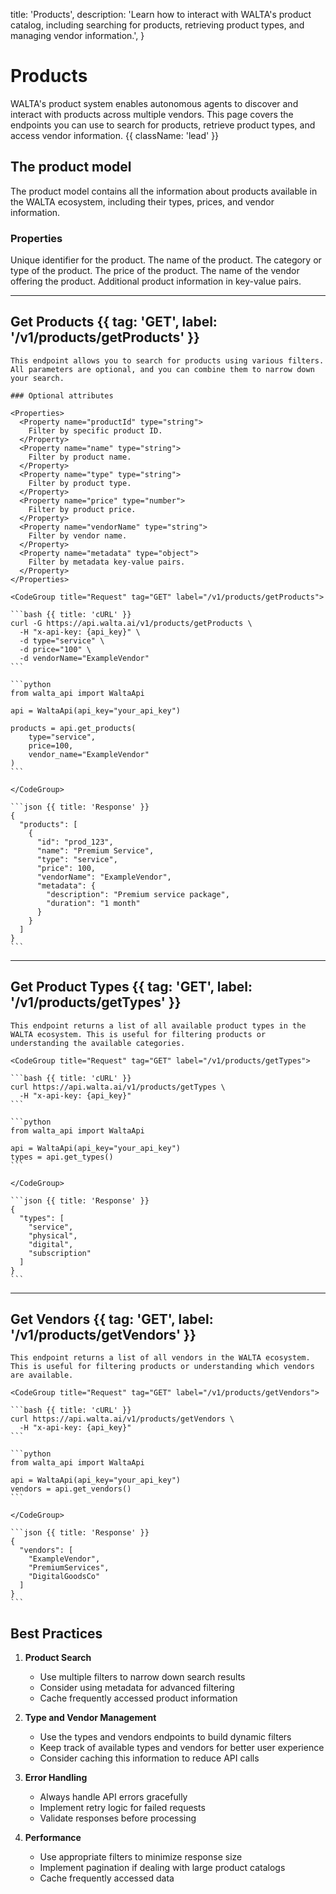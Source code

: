  title: 'Products',
  description:
    'Learn how to interact with WALTA\'s product catalog, including searching for products, retrieving product types, and managing vendor information.',
}

# Products

WALTA's product system enables autonomous agents to discover and interact with products across multiple vendors. This page covers the endpoints you can use to search for products, retrieve product types, and access vendor information. {{ className: 'lead' }}

## The product model

The product model contains all the information about products available in the WALTA ecosystem, including their types, prices, and vendor information.

### Properties

<Properties>
  <Property name="id" type="string">
    Unique identifier for the product.
  </Property>
  <Property name="name" type="string">
    The name of the product.
  </Property>
  <Property name="type" type="string">
    The category or type of the product.
  </Property>
  <Property name="price" type="number">
    The price of the product.
  </Property>
  <Property name="vendorName" type="string">
    The name of the vendor offering the product.
  </Property>
  <Property name="metadata" type="object">
    Additional product information in key-value pairs.
  </Property>
</Properties>

---

## Get Products {{ tag: 'GET', label: '/v1/products/getProducts' }}

<Row>
  <Col>

    This endpoint allows you to search for products using various filters. All parameters are optional, and you can combine them to narrow down your search.

    ### Optional attributes

    <Properties>
      <Property name="productId" type="string">
        Filter by specific product ID.
      </Property>
      <Property name="name" type="string">
        Filter by product name.
      </Property>
      <Property name="type" type="string">
        Filter by product type.
      </Property>
      <Property name="price" type="number">
        Filter by product price.
      </Property>
      <Property name="vendorName" type="string">
        Filter by vendor name.
      </Property>
      <Property name="metadata" type="object">
        Filter by metadata key-value pairs.
      </Property>
    </Properties>

  </Col>
  <Col sticky>

    <CodeGroup title="Request" tag="GET" label="/v1/products/getProducts">

    ```bash {{ title: 'cURL' }}
    curl -G https://api.walta.ai/v1/products/getProducts \
      -H "x-api-key: {api_key}" \
      -d type="service" \
      -d price="100" \
      -d vendorName="ExampleVendor"
    ```

    ```python
    from walta_api import WaltaApi

    api = WaltaApi(api_key="your_api_key")
    
    products = api.get_products(
        type="service",
        price=100,
        vendor_name="ExampleVendor"
    )
    ```

    </CodeGroup>

    ```json {{ title: 'Response' }}
    {
      "products": [
        {
          "id": "prod_123",
          "name": "Premium Service",
          "type": "service",
          "price": 100,
          "vendorName": "ExampleVendor",
          "metadata": {
            "description": "Premium service package",
            "duration": "1 month"
          }
        }
      ]
    }
    ```

  </Col>
</Row>

---

## Get Product Types {{ tag: 'GET', label: '/v1/products/getTypes' }}

<Row>
  <Col>

    This endpoint returns a list of all available product types in the WALTA ecosystem. This is useful for filtering products or understanding the available categories.

  </Col>
  <Col sticky>

    <CodeGroup title="Request" tag="GET" label="/v1/products/getTypes">

    ```bash {{ title: 'cURL' }}
    curl https://api.walta.ai/v1/products/getTypes \
      -H "x-api-key: {api_key}"
    ```

    ```python
    from walta_api import WaltaApi

    api = WaltaApi(api_key="your_api_key")
    types = api.get_types()
    ```

    </CodeGroup>

    ```json {{ title: 'Response' }}
    {
      "types": [
        "service",
        "physical",
        "digital",
        "subscription"
      ]
    }
    ```

  </Col>
</Row>

---

## Get Vendors {{ tag: 'GET', label: '/v1/products/getVendors' }}

<Row>
  <Col>

    This endpoint returns a list of all vendors in the WALTA ecosystem. This is useful for filtering products or understanding which vendors are available.

  </Col>
  <Col sticky>

    <CodeGroup title="Request" tag="GET" label="/v1/products/getVendors">

    ```bash {{ title: 'cURL' }}
    curl https://api.walta.ai/v1/products/getVendors \
      -H "x-api-key: {api_key}"
    ```

    ```python
    from walta_api import WaltaApi

    api = WaltaApi(api_key="your_api_key")
    vendors = api.get_vendors()
    ```

    </CodeGroup>

    ```json {{ title: 'Response' }}
    {
      "vendors": [
        "ExampleVendor",
        "PremiumServices",
        "DigitalGoodsCo"
      ]
    }
    ```

  </Col>
</Row>

## Best Practices

1. **Product Search**
   - Use multiple filters to narrow down search results
   - Consider using metadata for advanced filtering
   - Cache frequently accessed product information

2. **Type and Vendor Management**
   - Use the types and vendors endpoints to build dynamic filters
   - Keep track of available types and vendors for better user experience
   - Consider caching this information to reduce API calls

3. **Error Handling**
   - Always handle API errors gracefully
   - Implement retry logic for failed requests
   - Validate responses before processing

4. **Performance**
   - Use appropriate filters to minimize response size
   - Implement pagination if dealing with large product catalogs
   - Cache frequently accessed data
